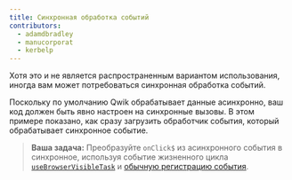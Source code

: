 ```yaml
---
title: Синхронная обработка событий
contributors:
  - adamdbradley
  - manucorporat
  - kerbelp
---
```


Хотя это и не является распространенным вариантом использования, иногда вам может потребоваться синхронная обработка событий.

Поскольку по умолчанию Qwik обрабатывает данные асинхронно, ваш код должен быть явно настроен на синхронные вызовы. В этом примере показано, как сразу загрузить обработчик события, который обрабатывает синхронное событие.

> **Ваша задача:** Преобразуйте `onClick$` из асинхронного события в синхронное, используя событие жизненного цикла [`useBrowserVisibleTask`](https://qwik.builder.io/docs/components/lifecycle/#usebrowservisibletask) и [обычную регистрацию события](https://developer.mozilla.org/en-US/docs/Web/API/EventTarget/addEventListener).
